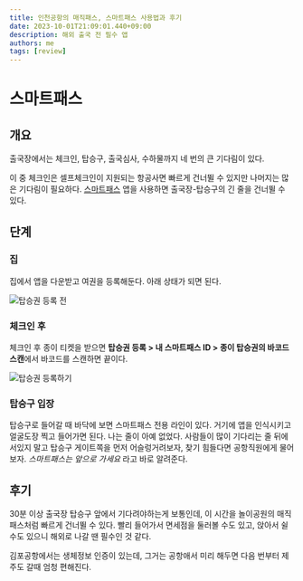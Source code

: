 ```yaml
---
title: 인천공항의 매직패스, 스마트패스 사용법과 후기
date: 2023-10-01T21:09:01.440+09:00
description: 해외 출국 전 필수 앱
authors: me
tags: [review]
---
```


# 스마트패스

## 개요

출국장에서는 체크인, 탑승구, 출국심사, 수하물까지 네 번의 큰 기다림이 있다.

이 중 체크인은 셀프체크인이 지원되는 항공사면 빠르게 건너뛸 수 있지만 나머지는 많은 기다림이 필요하다.
[스마트패스](https://apps.apple.com/kr/app/icn-smartpass-%EC%9D%B8%EC%B2%9C%EA%B3%B5%ED%95%AD-%EC%8A%A4%EB%A7%88%ED%8A%B8%ED%8C%A8%EC%8A%A4/id6443837919) 앱을 사용하면 출국장-탑승구의 긴 줄을 건너뛸 수 있다.

## 단계

### 집

집에서 앱을 다운받고 여권을 등록해둔다.
아래 상태가 되면 된다.

![탑승권 등록 전](https://i.imgur.com/hZUD0e8.png)

### 체크인 후

체크인 후 종이 티켓을 받으면 **탑승권 등록 > 내 스마트패스 ID > 종이 탑승권의 바코드 스캔**에서 바코드를 스캔하면 끝이다.

![탑승권 등록하기](https://i.imgur.com/tYY3BjM.png)

### 탑승구 입장

탑승구로 들어갈 때 바닥에 보면 스마트패스 전용 라인이 있다. 거기에 앱을 인식시키고 얼굴도장 찍고 들어가면 된다.
나는 줄이 아예 없었다. 사람들이 많이 기다리는 줄 뒤에 서있지 말고 탑승구 게이트쪽을 먼저 어슬렁거려보자, 찾기 힘들다면 공항직원에게 물어보자.
_스마트패스는 앞으로 가세요_ 라고 바로 알려준다.

## 후기

30분 이상 출국장 탑승구 앞에서 기다려야하는게 보통인데, 이 시간을 놀이공원의 매직패스처럼 빠르게 건너뛸 수 있다.
빨리 들어가서 면세점을 둘러볼 수도 있고, 앉아서 쉴 수도 있으니 해외로 나갈 땐 필수인 것 같다.

김포공항에서는 생체정보 인증이 있는데, 그거는 공항애서 미리 해두면 다음 번부터 제주도 갈때 엄청 편해진다.
